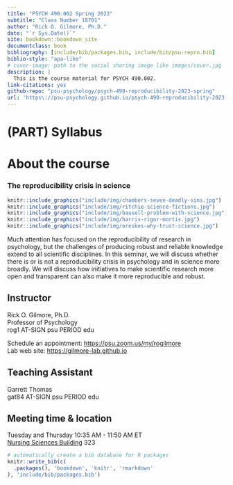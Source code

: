 ```yaml
--- 
title: "PSYCH 490.002 Spring 2023"
subtitle: "Class Number 18701"
author: "Rick O. Gilmore, Ph.D."
date: "`r Sys.Date()`"
site: bookdown::bookdown_site
documentclass: book
bibliography: [include/bib/packages.bib, include/bib/psu-repro.bib]
biblio-style: "apa-like"
# cover-image: path to the social sharing image like images/cover.jpg
description: |
  This is the course material for PSYCH 490.002.
link-citations: yes
github-repo: "psu-psychology/psych-490-reproducibility-2023-spring"
url: 'https\://psu-psychology.github.io/psych-490-reproducibility-2023-spring/'
---
```


# (PART) Syllabus {-}

# About the course {-}

### The reproducibility crisis in science {-}


```r
knitr::include_graphics("include/img/chambers-seven-deadly-sins.jpg")
knitr::include_graphics("include/img/ritchie-science-fictions.jpg")
knitr::include_graphics("include/img/bausell-problem-with-science.jpg")
knitr::include_graphics("include/img/harris-rigor-mortis.jpg")
knitr::include_graphics("include/img/oreskes-why-trust-science.jpg")
```

Much attention has focused on the reproducibility of research in psychology, but the challenges of producing robust and reliable knowledge extend to all scientific disciplines. 
In this seminar, we will discuss whether there is or is not a reproducibility crisis in psychology and in science more broadly. 
We will discuss how initiatives to make scientific research more open and transparent can also make it more reproducible and robust.

## Instructor {-}

Rick O. Gilmore, Ph.D.</br>
Professor of Psychology</br>
rog1 AT-SIGN psu PERIOD edu</br>

Schedule an appointment: <https://psu.zoom.us/my/rogilmore></br>
Lab web site: <https://gilmore-lab.github.io>

## Teaching Assistant {-}

Garrett Thomas</br>
gat84 AT-SIGN psu PERIOD edu</br>

## Meeting time & location {-}

Tuesday and Thursday 10:35 AM - 11:50 AM ET</br>
[Nursing Sciences Building](https://map.psu.edu/?id=1134#!ct/59509,33177,25403,26748,26749,26750,27255?m/302604) 323

```r
# automatically create a bib database for R packages
knitr::write_bib(c(
  .packages(), 'bookdown', 'knitr', 'rmarkdown'
), 'include/bib/packages.bib')
```

